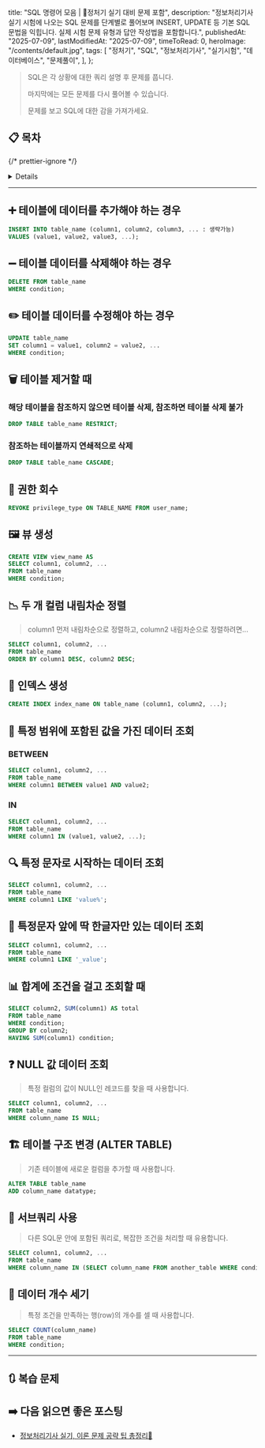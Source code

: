 
  title: "SQL 명령어 모음 | 🚀정처기 실기 대비 문제 포함",
  description:
    "정보처리기사 실기 시험에 나오는 SQL 문제를 단계별로 풀어보며 INSERT, UPDATE 등 기본 SQL 문법을 익힙니다. 실제 시험 문제 유형과 답안 작성법을 포함합니다.",
  publishedAt: "2025-07-09",
  lastModifiedAt: "2025-07-09",
  timeToRead: 0,
  heroImage: "/contents/default.jpg",
  tags: [
    "정처기",
    "SQL",
    "정보처리기사",
    "실기시험",
    "데이터베이스",
    "문제풀이",
  ],
};

> SQL은 각 상황에 대한 쿼리 설명 후 문제를 풉니다.
>
> 마지막에는 모든 문제를 다시 풀어볼 수 있습니다.
>
> 문제를 보고 SQL에 대한 감을 가져가세요.

## 📋 목차

{/* prettier-ignore */}
<Details summary="목차 펼치기">
  1. [➕ 테이블에 데이터를 추가해야 하는 경우](#➕-테이블에-데이터를-추가해야-하는-경우)
  2. [➖ 테이블 데이터를 삭제해야 하는 경우](#➖-테이블-데이터를-삭제해야-하는-경우)
  3. [✏️ 테이블 데이터를 수정해야 하는 경우](#✏️-테이블-데이터를-수정해야-하는-경우)
  4. [🗑️ 테이블 제거할 때](#🗑️-테이블-제거할-때)
  5. [🔑 권한 회수](#🔑-권한-회수)
  6. [🖼️ 뷰 생성](#🖼️-뷰-생성)
  7. [📉 두 개 컬럼 내림차순 정렬](#📉-두-개-컬럼-내림차순-정렬)
  8. [📇 인덱스 생성](#📇-인덱스-생성)
  9. [🎯 특정 범위에 포함된 값을 가진 데이터 조회](#🎯-특정-범위에-포함된-값을-가진-데이터-조회)
  10. [🔍 특정 문자로 시작하는 데이터 조회](#🔍-특정-문자로-시작하는-데이터-조회)
  11. [🤔 특정문자 앞에 딱 한글자만 있는 데이터 조회](#🤔-특정문자-앞에-딱-한글자만-있는-데이터-조회)
  12. [📊 합계에 조건을 걸고 조회할 때](#📊-합계에-조건을-걸고-조회할-때)
  13. [❓ NULL 값 데이터 조회](#❓-null-값-데이터-조회)
  14. [🏗️ 테이블 구조 변경](#🏗️-테이블-구조-변경)
  15. [🔄 서브쿼리 사용](#🔄-서브쿼리-사용)
  16. [🔢 데이터 개수 세기](#🔢-데이터-개수-세기)
  17. [🔃 복습 문제](#🔃-복습-문제)
</Details>

---

## ➕ 테이블에 데이터를 추가해야 하는 경우

```sql
INSERT INTO table_name (column1, column2, column3, ... : 생략가능)
VALUES (value1, value2, value3, ...);
```

<ProblemAnswer
  problem="빈칸을 채우세요. 
  신입사원이 입사하여 사원 테이블에 신입사원 정보 추가하는 SQL문 
  INSERT INTO 사원(사원번호, 이름, 나이) _____ (100,'홍길동',20);"
  correctAnswer="VALUES"
/>

## ➖ 테이블 데이터를 삭제해야 하는 경우

```sql
DELETE FROM table_name
WHERE condition;
```

<ProblemAnswer
  problem="빈칸을 채우세요. 
  사원이 퇴사하여 삭제하는 SQL문 
  DELETE _____ 사원 WHERE 사원번호 = 100;"
  correctAnswer="FROM"
/>

## ✏️ 테이블 데이터를 수정해야 하는 경우

```sql
UPDATE table_name
SET column1 = value1, column2 = value2, ...
WHERE condition;
```

<ProblemAnswer
  problem="빈칸을 채우세요. 
  사원 테이블에서 부서의 주소를 수정하는 SQL문
  UPDATE 사원 _____ 주소 = '서울' WHERE 부서 = '개발부';"
  correctAnswer="SET"
/>

## 🗑️ 테이블 제거할 때

### 해당 테이블을 참조하지 않으면 테이블 삭제, 참조하면 테이블 삭제 불가

```sql
DROP TABLE table_name RESTRICT;
```

<ProblemAnswer
  problem="사원 테이블 제거할 때 사원 테이블 참조하지 않으면 테이블 삭제하고 참조하는 경우 테이블을 삭제하지 않도록 하는 DDL문 작성하시오."
  correctAnswer="DROP TABLE 사원 RESTRICT;"
/>

### 참조하는 테이블까지 연쇄적으로 삭제

```sql
DROP TABLE table_name CASCADE;
```

<ProblemAnswer
  problem="괄호 ( ) 안에 알맞은 옵션을 쓰시오.
  테이블을 DROP 하려고 하는데 테이블에 외래키가 걸려 있다. 참조하는 테이블까지 연쇄적으로 제거할땐 ( 1 ) 옵션을 사용하고, 다른 테이블이 참조 중일때 제거하지 않도록 하려면 ( 2 ) 옵션을 사용한다."
  correctAnswer="1 : CASCADE, 2 : RESTRICT"
/>

<ProblemAnswer
  problem="회사 테이블 제거할 때 회사 테이블을 참조하는 모든 데이터도 함께 제거하는 DDL문 작성하시오."
  correctAnswer="DROP TABLE 회사 CASCADE;"
/>

## 🔑 권한 회수

```sql
REVOKE privilege_type ON TABLE_NAME FROM user_name;
```

<ProblemAnswer
  problem="관리자가 USER로부터 사원 테이블에 대해 UPDATE 할 수 있는 권한을 회수하는 SQL문 작성하시오."
  correctAnswer="REVOKE UPDATE ON 사원 FROM USER;"
/>

## 🖼️ 뷰 생성

```sql
CREATE VIEW view_name AS
SELECT column1, column2, ...
FROM table_name
WHERE condition;
```

<ProblemAnswer
  problem="회사 테이블을 이용해 부서라는 이름의 뷰를 만들려고 한다. 밑줄을 채우세요.
  CREATE VIEW 부서 _____ 
  SELECT 부서명, 부서위치 FROM 회사;"
  correctAnswer="AS"
/>

## 📉 두 개 컬럼 내림차순 정렬

> column1 먼저 내림차순으로 정렬하고, column2 내림차순으로 정렬하려면...

```sql
SELECT column1, column2, ...
FROM table_name
ORDER BY column1 DESC, column2 DESC;
```

<ProblemAnswer
  problem="회사 테이블에서 부서명과 부서위치를 기준으로 데이터를 내림차순으로 정렬하는 SQL문 작성하시오.
  (부서 위치 먼저 내림차순 정렬하고 부서 위치가 같을 경우 부서명 내림차순 정렬)
  (모든 컬럼 조회)"
  correctAnswer="SELECT * 
  FROM 회사 
  ORDER BY 부서위치 DESC, 부서명 DESC;"
/>

## 📇 인덱스 생성

```sql
CREATE INDEX index_name ON table_name (column1, column2, ...);
```

<ProblemAnswer
  problem="회사 테이블에서 부서명과 부서위치 컬럼에 대해 부서인덱스라는 이름의 인덱스를 생성하는 SQL문 작성하시오."
  correctAnswer="CREATE INDEX 부서인덱스 ON 회사 (부서명, 부서위치);"
/>

## 🎯 특정 범위에 포함된 값을 가진 데이터 조회

### BETWEEN

```sql
SELECT column1, column2, ...
FROM table_name
WHERE column1 BETWEEN value1 AND value2;
```

<ProblemAnswer
  problem="회사 테이블에서 부서번호가 1~3 범위에 포함된 부서를 조회하는 SQL문 작성하시오.
  (모든 컬럼 조회)"
  correctAnswer="SELECT * FROM 회사 WHERE 부서번호 BETWEEN 1 AND 3;"
/>

### IN

```sql
SELECT column1, column2, ...
FROM table_name
WHERE column1 IN (value1, value2, ...);
```

<ProblemAnswer
  problem="회사 테이블에서 부서명이 개발부, 인사부, 총무부인 부서를 조회하는 SQL문 작성하시오.
  (모든 컬럼 조회)"
  correctAnswer="SELECT * FROM 회사 WHERE 부서명 IN ('개발부', '인사부', '총무부');"
/>

## 🔍 특정 문자로 시작하는 데이터 조회

```sql
SELECT column1, column2, ...
FROM table_name
WHERE column1 LIKE 'value%';
```

<ProblemAnswer
  problem="회사 테이블에서 부서명이 '개'로 시작하는 부서를 조회하는 SQL문 작성하시오.
  (모든 컬럼 조회)"
  correctAnswer="SELECT * 
  FROM 회사 
  WHERE 부서명 LIKE '개%';"
/>

## 🤔 특정문자 앞에 딱 한글자만 있는 데이터 조회

```sql
SELECT column1, column2, ...
FROM table_name
WHERE column1 LIKE '_value';
```

<ProblemAnswer
  problem="회사 테이블에서 부서명이 '부' 앞에 한 글자만 추가된 부서를 조회하는 SQL문 작성하시오.
  (모든 컬럼 조회)"
  correctAnswer="SELECT * 
  FROM 회사 
  WHERE 부서명 LIKE '_부';"
/>

## 📊 합계에 조건을 걸고 조회할 때

```sql
SELECT column2, SUM(column1) AS total
FROM table_name
WHERE condition;
GROUP BY column2;
HAVING SUM(column1) condition;
```

<ProblemAnswer
  problem="회사 테이블에서 부서명별 부서 인원 합계가 10명 이상인 부서명과 부서인원합계를 조회하는 SQL문 작성하시오.
  (회사 테이블 컬럼 : 부서명, 부서인원)"
  correctAnswer="SELECT 부서명, SUM(부서인원) AS 부서인원합계 
  FROM 회사 
  GROUP BY 부서명 
  HAVING SUM(부서인원) >= 10;"
/>

## ❓ NULL 값 데이터 조회

> 특정 컬럼의 값이 NULL인 레코드를 찾을 때 사용합니다.

```sql
SELECT column1, column2, ...
FROM table_name
WHERE column_name IS NULL;
```

<ProblemAnswer
  problem="`사원` 테이블에서 아직 부서가 배정되지 않은(부서코드가 NULL인) 사원의 이름을 조회하는 SQL문을 작성하시오.
  (사원 테이블 컬럼 : 이름, 부서코드)"
  correctAnswer="SELECT 이름 
  FROM 사원 
  WHERE 부서코드 IS NULL;"
/>

## 🏗️ 테이블 구조 변경 (ALTER TABLE)

> 기존 테이블에 새로운 컬럼을 추가할 때 사용합니다.

```sql
ALTER TABLE table_name
ADD column_name datatype;
```

<ProblemAnswer
  problem="`사원` 테이블에 `연락처`라는 이름의 `VARCHAR(20)` 타입 컬럼을 추가하는 SQL문을 작성하시오."
  correctAnswer="ALTER TABLE 사원 ADD 연락처 VARCHAR(20);"
/>

## 🔄 서브쿼리 사용

> 다른 SQL문 안에 포함된 쿼리로, 복잡한 조건을 처리할 때 유용합니다.

```sql
SELECT column1, column2, ...
FROM table_name
WHERE column_name IN (SELECT column_name FROM another_table WHERE condition);
```

<ProblemAnswer
  problem="`부서` 테이블에서 `서울`에 위치한 부서에 근무하는 모든 사원의 이름을 `사원` 테이블에서 조회하는 SQL문을 서브쿼리를 사용하여 작성하시오.
  (부서 테이블의 컬럼 : 부서코드, 부서명, 부서위치)
  (사원 테이블의 컬럼 : 사원번호, 이름, 부서코드)"
  correctAnswer="SELECT 이름 
  FROM 사원
  WHERE 부서코드 IN (SELECT 부서코드 FROM 부서 WHERE 부서위치 = '서울');"
/>

## 🔢 데이터 개수 세기

> 특정 조건을 만족하는 행(row)의 개수를 셀 때 사용합니다.

```sql
SELECT COUNT(column_name)
FROM table_name
WHERE condition;
```

<ProblemAnswer
  problem="`사원` 테이블에서 `개발부`에 속한 사원의 총 수를 계산하는 SQL문을 작성하시오."
  correctAnswer="SELECT COUNT(*) FROM 사원 WHERE 부서 = '개발부';"
/>

---

## 🔃 복습 문제

<ProblemAnswer
  problem="회사 테이블에서 부서명이 '부' 앞에 한 글자만 추가된 부서를 조회하는 SQL문 작성하시오.
  (모든 컬럼 조회)"
  correctAnswer="SELECT * 
  FROM 회사 
  WHERE 부서명 LIKE '_부';"
/>

<ProblemAnswer
  problem="빈칸을 채우세요. 
  사원 테이블에서 부서의 주소를 수정하는 SQL문
  UPDATE 사원 _____ 주소 = '서울' WHERE 부서 = '개발부';"
  correctAnswer="SET"
/>

<ProblemAnswer
  problem="회사 테이블에서 부서번호가 1~3 범위에 포함된 부서를 조회하는 SQL문 작성하시오.
  (모든 컬럼 조회)"
  correctAnswer="SELECT *
  FROM 회사
  WHERE 부서번호 BETWEEN 1 AND 3;"
/>

<ProblemAnswer
  problem="`사원` 테이블에서 `개발부`에 속한 사원의 총 수를 계산하는 SQL문을 작성하시오.
  (사원 테이블 컬럼 : 이름, 부서)"
  correctAnswer="SELECT COUNT(*)
  FROM 사원
  WHERE 부서 = '개발부';"
/>

<ProblemAnswer
  problem="관리자가 USER로부터 사원 테이블에 대해 UPDATE 할 수 있는 권한을 회수하는 SQL문 작성하시오."
  correctAnswer="REVOKE UPDATE ON 사원 FROM USER;"
/>

<ProblemAnswer
  problem="회사 테이블에서 부서명이 개발부, 인사부, 총무부인 부서를 조회하는 SQL문 작성하시오.
  (모든 컬럼 조회)"
  correctAnswer="SELECT * 
  FROM 회사 
  WHERE 부서명 IN ('개발부', '인사부', '총무부');"
/>

<ProblemAnswer
  problem="회사 테이블을 이용해 부서라는 이름의 뷰를 만들려고 한다. 밑줄을 채우세요.
  CREATE VIEW 부서 _____ 
  SELECT 부서명, 부서위치 FROM 회사;"
  correctAnswer="AS"
/>

<ProblemAnswer
  problem="빈칸을 채우세요. 
  신입사원이 입사하여 사원 테이블에 신입사원 정보 추가하는 SQL문 
  INSERT INTO 사원(사원번호, 이름, 나이) _____ (100,'홍길동',20);"
  correctAnswer="VALUES"
/>

<ProblemAnswer
  problem="회사 테이블에서 부서명별 부서 인원 합계가 10명 이상인 부서명과 부서인원합계를 조회하는 SQL문 작성하시오.
  (회사 테이블 컬럼 : 부서명, 부서인원)"
  correctAnswer="SELECT 부서명, SUM(부서인원) AS 부서인원합계 
  FROM 회사 
  GROUP BY 부서명 
  HAVING SUM(부서인원) >= 10;"
/>

<ProblemAnswer
  problem="`부서` 테이블에서 `서울`에 위치한 부서에 근무하는 모든 사원의 이름을 `사원` 테이블에서 조회하는 SQL문을 서브쿼리를 사용하여 작성하시오.
  (부서 테이블의 컬럼 : 부서코드, 부서명, 부서위치)
  (사원 테이블의 컬럼 : 사원번호, 이름, 부서코드)"
  correctAnswer="SELECT 이름 
  FROM 사원
  WHERE 부서코드 IN (SELECT 부서코드 FROM 부서 WHERE 부서위치 = '서울');"
/>

<ProblemAnswer
  problem="회사 테이블 제거할 때 회사 테이블을 참조하는 모든 데이터도 함께 제거하는 DDL문 작성하시오."
  correctAnswer="DROP TABLE 회사 CASCADE;"
/>

<ProblemAnswer
  problem="회사 테이블에서 부서명이 '개'로 시작하는 부서를 조회하는 SQL문 작성하시오.
  (모든 컬럼 조회)"
  correctAnswer="SELECT * 
  FROM 회사 
  WHERE 부서명 LIKE '개%';"
/>

<ProblemAnswer
  problem="사원 테이블 제거할 때 사원 테이블 참조하지 않으면 테이블 삭제하고 참조하는 경우 테이블을 삭제하지 않도록 하는 DDL문 작성하시오."
  correctAnswer="DROP TABLE 사원 RESTRICT;"
/>

<ProblemAnswer
  problem="`사원` 테이블에서 아직 부서가 배정되지 않은(부서코드가 NULL인) 사원의 이름을 조회하는 SQL문을 작성하시오.
  (사원 테이블 컬럼 : 이름, 부서코드)"
  correctAnswer="SELECT 이름 
  FROM 사원 
  WHERE 부서코드 IS NULL;"
/>

<ProblemAnswer
  problem="회사 테이블에서 부서명과 부서위치 컬럼에 대해 부서인덱스라는 이름의 인덱스를 생성하는 SQL문 작성하시오."
  correctAnswer="CREATE INDEX 부서인덱스 ON 회사 (부서명, 부서위치);"
/>

<ProblemAnswer
  problem="빈칸을 채우세요. 
  사원이 퇴사하여 삭제하는 SQL문 
  DELETE _____ 사원 WHERE 사원번호 = 100;"
  correctAnswer="FROM"
/>

<ProblemAnswer
  problem="괄호 ( ) 안에 알맞은 옵션을 쓰시오.
  테이블을 DROP 하려고 하는데 테이블에 외래키가 걸려 있다. 참조하는 테이블까지 연쇄적으로 제거할땐 ( 1 ) 옵션을 사용하고, 다른 테이블이 참조 중일때 제거하지 않도록 하려면 ( 2 ) 옵션을 사용한다."
  correctAnswer="1 : CASCADE, 2 : RESTRICT"
/>

<ProblemAnswer
  problem="회사 테이블에서 부서명과 부서위치를 기준으로 데이터를 내림차순으로 정렬하는 SQL문 작성하시오.
  (부서 위치 먼저 내림차순 정렬하고 부서 위치가 같을 경우 부서명 내림차순 정렬)
  (모든 컬럼 조회)"
  correctAnswer="SELECT * 
  FROM 회사 
  ORDER BY 부서위치 DESC, 부서명 DESC;"
/>

<ProblemAnswer
  problem="`사원` 테이블에 `연락처`라는 이름의 `VARCHAR(20)` 타입 컬럼을 추가하는 SQL문을 작성하시오."
  correctAnswer="ALTER TABLE 사원 
  ADD 연락처 VARCHAR(20);"
/>

## ➡️ 다음 읽으면 좋은 포스팅

- [정보처리기사 실기, 이론 문제 공략 팁 총정리📝](/ko/blog/korean-information-processing-engineer-practical-exam-strategy)
